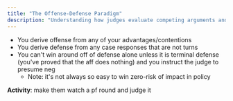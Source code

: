 ```yaml
---
title: "The Offense-Defense Paradigm"
description: "Understanding how judges evaluate competing arguments and why offense matters"
---
```


- You derive offense from any of your advantages/contentions
- You derive defense from any case responses that are not turns
- You can't win around off of defense alone unless it is terminal defense (you've proved that the aff does nothing) and you instruct the judge to presume neg
  - Note: it's not always so easy to win zero-risk of impact in policy

**Activity**: make them watch a pf round and judge it
